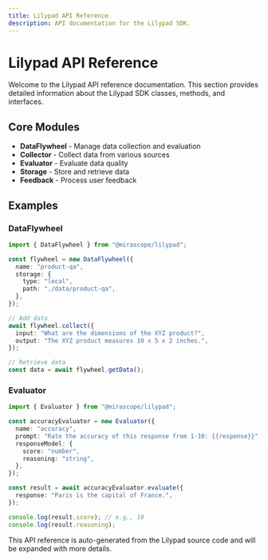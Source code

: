```yaml
---
title: Lilypad API Reference
description: API documentation for the Lilypad SDK.
---
```


# Lilypad API Reference

Welcome to the Lilypad API reference documentation. This section provides detailed information about the Lilypad SDK classes, methods, and interfaces.

## Core Modules

- **DataFlywheel** - Manage data collection and evaluation
- **Collector** - Collect data from various sources
- **Evaluator** - Evaluate data quality
- **Storage** - Store and retrieve data
- **Feedback** - Process user feedback

## Examples

### DataFlywheel

```typescript
import { DataFlywheel } from "@mirascope/lilypad";

const flywheel = new DataFlywheel({
  name: "product-qa",
  storage: {
    type: "local",
    path: "./data/product-qa",
  },
});

// Add data
await flywheel.collect({
  input: "What are the dimensions of the XYZ product?",
  output: "The XYZ product measures 10 x 5 x 2 inches.",
});

// Retrieve data
const data = await flywheel.getData();
```

### Evaluator

```typescript
import { Evaluator } from "@mirascope/lilypad";

const accuracyEvaluator = new Evaluator({
  name: "accuracy",
  prompt: "Rate the accuracy of this response from 1-10: {{response}}",
  responseModel: {
    score: "number",
    reasoning: "string",
  },
});

const result = await accuracyEvaluator.evaluate({
  response: "Paris is the capital of France.",
});

console.log(result.score); // e.g., 10
console.log(result.reasoning);
```

This API reference is auto-generated from the Lilypad source code and will be expanded with more details.